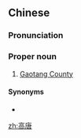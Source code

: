 ==Chinese==
{{zh-forms}}

===Pronunciation===
{{zh-pron
|m=Gāotáng
|c=gou1 tong4
|cat=pn
}}

===Proper noun===
{{zh-proper noun}}

# [[w:Liaocheng|Gaotang County]]

====Synonyms====
* {{zh-l|高堂}}

[[zh:高唐]]